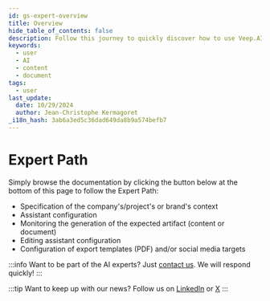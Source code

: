 ```yaml
---
id: gs-expert-overview
title: Overview
hide_table_of_contents: false
description: Follow this journey to quickly discover how to use Veep.AI
keywords:
  - user
  - AI
  - content
  - document
tags:
  - user
last_update:
  date: 10/29/2024
  author: Jean-Christophe Kermagoret
_i18n_hash: 3ab6a3ed5c36dad649da8b9a574befb7
---
```

# Expert Path

Simply browse the documentation by clicking the button below at the bottom of this page to follow the Expert Path:

* Specification of the company's/project's or brand's context
* Assistant configuration
* Monitoring the generation of the expected artifact (content or document)
* Editing assistant configuration
* Configuration of export templates (PDF) and/or social media targets

:::info
Want to be part of the AI experts? Just <a href="contact\@veep.ai">contact us</a>. We will respond quickly!
:::

:::tip
Want to keep up with our news? Follow us on [LinkedIn](https://www.linkedin.com/company/veepdotai/) or [X](https://twitter.com/veepdotai)
:::
